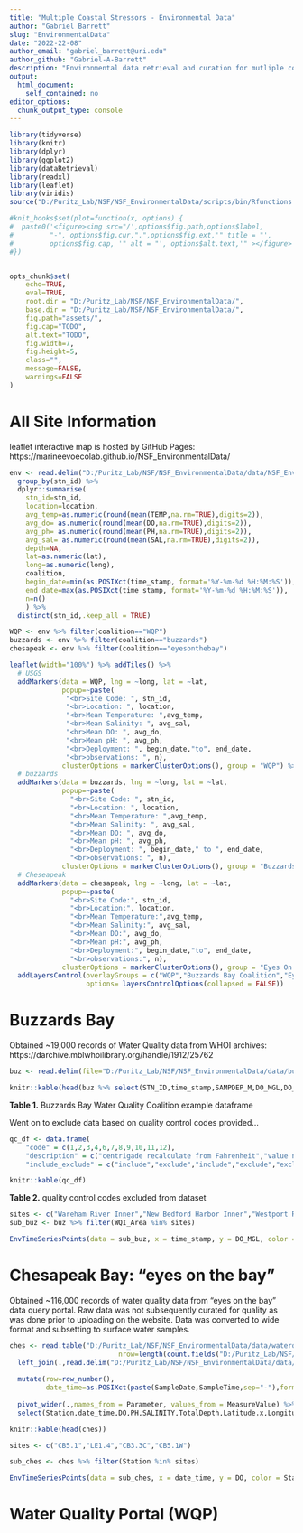 ```yaml
---
title: "Multiple Coastal Stressors - Environmental Data"
author: "Gabriel Barrett"
slug: "EnvironmentalData"
date: "2022-22-08"
author_email: "gabriel_barrett@uri.edu"
author_github: "Gabriel-A-Barrett"
description: "Environmental data retrieval and curation for mutliple coastal stressors NSF project"
output: 
  html_document:
    self_contained: no
editor_options: 
  chunk_output_type: console
---
```


```r
library(tidyverse)
library(knitr)
library(dplyr)
library(ggplot2)
library(dataRetrieval)
library(readxl)
library(leaflet)
library(viridis)
source("D:/Puritz_Lab/NSF/NSF_EnvironmentalData/scripts/bin/Rfunctions.R")

#knit_hooks$set(plot=function(x, options) {
#  paste0('<figure><img src="/',options$fig.path,options$label,
#         "-", options$fig.cur,".",options$fig.ext,'" title = "',
#         options$fig.cap, '" alt = "', options$alt.text,'" ></figure>')
#})


opts_chunk$set(
    echo=TRUE,
    eval=TRUE,
    root.dir = "D:/Puritz_Lab/NSF/NSF_EnvironmentalData/",
    base.dir = "D:/Puritz_Lab/NSF/NSF_EnvironmentalData/",
    fig.path="assets/",
    fig.cap="TODO",
    alt.text="TODO",
    fig.width=7,
    fig.height=5,
    class="",
    message=FALSE,
    warnings=FALSE
)
```


# All Site Information

leaflet interactive map is hosted by GitHub Pages: https://marineevoecolab.github.io/NSF_EnvironmentalData/

```r

env <- read.delim("D:/Puritz_Lab/NSF/NSF_EnvironmentalData/data/NSF_EnvironmentalData.tsv",sep="\t") %>% 
  group_by(stn_id) %>%
  dplyr::summarise(
    stn_id=stn_id,
    location=location,
    avg_temp=as.numeric(round(mean(TEMP,na.rm=TRUE),digits=2)),
    avg_do= as.numeric(round(mean(DO,na.rm=TRUE),digits=2)),
    avg_ph= as.numeric(round(mean(PH,na.rm=TRUE),digits=2)),
    avg_sal= as.numeric(round(mean(SAL,na.rm=TRUE),digits=2)),
    depth=NA,
    lat=as.numeric(lat),
    long=as.numeric(long),
    coalition,
    begin_date=min(as.POSIXct(time_stamp, format='%Y-%m-%d %H:%M:%S')),
    end_date=max(as.POSIXct(time_stamp, format='%Y-%m-%d %H:%M:%S')),
    n=n()
    ) %>%
  distinct(stn_id,.keep_all = TRUE)

WQP <- env %>% filter(coalition=="WQP")
buzzards <- env %>% filter(coalition=="buzzards")
chesapeak <- env %>% filter(coalition=="eyesonthebay")

leaflet(width="100%") %>% addTiles() %>% 
  # USGS
  addMarkers(data = WQP, lng = ~long, lat = ~lat,
             popup=~paste(
              "<br>Site Code: ", stn_id,
              "<br>Location: ", location,
              "<br>Mean Temperature: ",avg_temp,
              "<br>Mean Salinity: ", avg_sal,
              "<br>Mean DO: ", avg_do,
              "<br>Mean pH: ", avg_ph,
              "<br>Deployment: ", begin_date,"to", end_date,
              "<br>observations: ", n),
             clusterOptions = markerClusterOptions(), group = "WQP") %>%
  # buzzards
  addMarkers(data = buzzards, lng = ~long, lat = ~lat,
             popup=~paste(
               "<br>Site Code: ", stn_id,
               "<br>Location: ", location,
               "<br>Mean Temperature: ",avg_temp,
               "<br>Mean Salinity: ", avg_sal,
               "<br>Mean DO: ", avg_do,
               "<br>Mean pH: ", avg_ph,
               "<br>Deployment: ", begin_date," to ", end_date,
               "<br>observations: ", n),
             clusterOptions = markerClusterOptions(), group = "Buzzards Bay Coalition") %>%
  # Cheseapeak
  addMarkers(data = chesapeak, lng = ~long, lat = ~lat,
             popup=~paste(
               "<br>Site Code:", stn_id,
               "<br>Location:", location,
               "<br>Mean Temperature:",avg_temp,
               "<br>Mean Salinity:", avg_sal,
               "<br>Mean DO:", avg_do,
               "<br>Mean pH:", avg_ph,
               "<br>Deployment:", begin_date,"to", end_date,
               "<br>observations:", n),
             clusterOptions = markerClusterOptions(), group = "Eyes On the Bay") %>%
  addLayersControl(overlayGroups = c("WQP","Buzzards Bay Coalition","Eyes On the Bay"),
                   options= layersControlOptions(collapsed = FALSE))

```

# Buzzards Bay 

Obtained ~19,000 records of Water Quality data from WHOI archives: https://darchive.mblwhoilibrary.org/handle/1912/25762

```r
buz <- read.delim(file="D:/Puritz_Lab/NSF/NSF_EnvironmentalData/data/buzzards.tsv",sep="\t") %>% mutate(time_stamp = as.POSIXct(time_stamp,format = '%Y-%m-%d %H:%M:%S'))

knitr::kable(head(buz %>% select(STN_ID,time_stamp,SAMPDEP_M,DO_MGL,DO_QC,SAL_FIELD,SAL_QC,SAMP_DATE,TIME,WQI_Area,EMBAYMENT,Town,LATITUDE,LONGITUDE,STAT_EQUIV)))
```
**Table 1.** Buzzards Bay Water Quality Coalition example dataframe

Went on to exclude data based on quality control codes provided...

```r
qc_df <- data.frame(
    "code" = c(1,2,3,4,6,7,8,9,10,11,12),
    "description" = c("centrigade recalculate from Fahrenheit","value needs to be reviewed for accuracy","value reviewed then confirmed, rerun, or revised","flagged as unusual value, with comments about possible reasons if known","substitute value with comment for details","data below method detection limit","value highly anomalous, although laboratory measurments were validated, sample may have been compromised during collection","value rejected","laboratory salinity substituded for missing field salinity","field salinity restored to original value for 1992-1995 for samples that had a correction factor applied at the time","time of D.O. collection too late for D.O. value to be used in buzzards bay coalition health index calculations"),
    "include_exclude" = c("include","exclude","include","exclude","exclude","exclude","exclude","exclude","include","include","include"))

knitr::kable(qc_df)
```

**Table 2.** quality control codes excluded from dataset

```r

sites <- c("Wareham River Inner","New Bedford Harbor Inner","Westport River East Inner","Mattapoisett Harbor Inner")
sub_buz <- buz %>% filter(WQI_Area %in% sites)

EnvTimeSeriesPoints(data = sub_buz, x = time_stamp, y = DO_MGL, color = WQI_Area)
```

# Chesapeak Bay: "eyes on the bay"

Obtained ~116,000 records of water quality data from "eyes on the bay" data query portal. Raw data was not subsequently curated for quality as was done prior to uploading on the website. Data was converted to wide format and subsetting to surface water samples. 

```r
ches <- read.table("D:/Puritz_Lab/NSF/NSF_EnvironmentalData/data/waterquality_do_temp_sal_ph_chesapeakbay_Jan1990_Aug2022.txt",sep="\t",header=T,
                           nrow=length(count.fields("D:/Puritz_Lab/NSF/NSF_EnvironmentalData/data/waterquality_do_temp_sal_ph_chesapeakbay_Jan1990_Aug2022.txt")) - 1, na.strings = "NA", fill = TRUE) %>% 
  left_join(.,read.delim("D:/Puritz_Lab/NSF/NSF_EnvironmentalData/data/WaterQualityStationHUC8_ChesapeakebayDataHub.txt",sep="\t",header=TRUE),by="Station") %>% filter(Layer == "S ") %>%
  
  mutate(row=row_number(),
         date_time=as.POSIXct(paste(SampleDate,SampleTime,sep="-"),format="%m/%d/%Y-%H:%M:%S")) %>%
  
  pivot_wider(.,names_from = Parameter, values_from = MeasureValue) %>% 
  select(Station,date_time,DO,PH,SALINITY,TotalDepth,Latitude.x,Longitude.x,StationDescription)

knitr::kable(head(ches))

```

```r

sites <- c("CB5.1","LE1.4","CB3.3C","CB5.1W")

sub_ches <- ches %>% filter(Station %in% sites)

EnvTimeSeriesPoints(data = sub_ches, x = date_time, y = DO, color = StationDescription)
```


# Water Quality Portal (WQP)

```r

```
